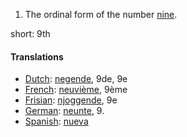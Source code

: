 # The ordinal form of the number [[nine]].

short: 9th

====Translations====

*[[Dutch]]: [[negende]], 9de, 9e
*[[French]]: [[neuvième]], 9ème
*[[Frisian]]: [[njoggende]], 9e
*[[German]]: [[neunte]], 9.
*[[Spanish]]: [[nueva]]